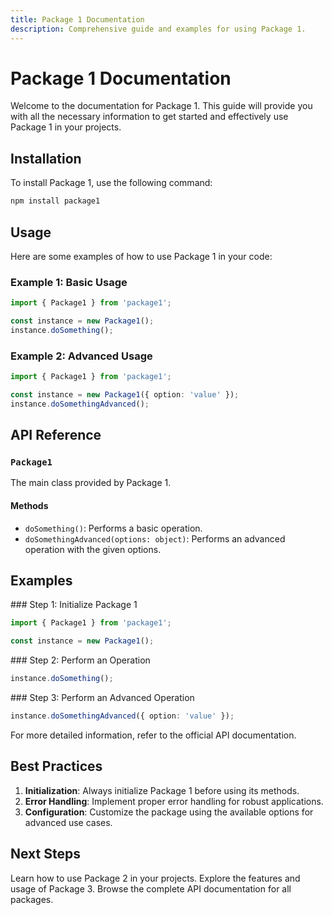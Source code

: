 ```yaml
---
title: Package 1 Documentation
description: Comprehensive guide and examples for using Package 1.
---
```



# Package 1 Documentation

Welcome to the documentation for Package 1. This guide will provide you with all the necessary information to get started and effectively use Package 1 in your projects.

## Installation

To install Package 1, use the following command:

```bash
npm install package1
```

## Usage

Here are some examples of how to use Package 1 in your code:

### Example 1: Basic Usage

```typescript
import { Package1 } from 'package1';

const instance = new Package1();
instance.doSomething();
```

### Example 2: Advanced Usage

```typescript
import { Package1 } from 'package1';

const instance = new Package1({ option: 'value' });
instance.doSomethingAdvanced();
```

## API Reference

### `Package1`

The main class provided by Package 1.

#### Methods

- `doSomething()`: Performs a basic operation.
- `doSomethingAdvanced(options: object)`: Performs an advanced operation with the given options.

## Examples

<Steps>
<Step>
### Step 1: Initialize Package 1

```typescript
import { Package1 } from 'package1';

const instance = new Package1();
```
</Step>

<Step>
### Step 2: Perform an Operation

```typescript
instance.doSomething();
```
</Step>

<Step>
### Step 3: Perform an Advanced Operation

```typescript
instance.doSomethingAdvanced({ option: 'value' });
```
</Step>
</Steps>

<Callout type="info">
For more detailed information, refer to the official API documentation.
</Callout>

## Best Practices

1. **Initialization**: Always initialize Package 1 before using its methods.
2. **Error Handling**: Implement proper error handling for robust applications.
3. **Configuration**: Customize the package using the available options for advanced use cases.

## Next Steps

<Cards>
  <Card title="Package 2 Documentation" href="/docs/package2">
    Learn how to use Package 2 in your projects.
  </Card>
  <Card title="Package 3 Documentation" href="/docs/package3">
    Explore the features and usage of Package 3.
  </Card>
  <Card title="API Reference" href="/docs/api-reference">
    Browse the complete API documentation for all packages.
  </Card>
</Cards>
